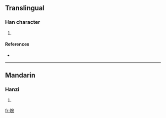 ==Translingual==

===Han character===
{{Han char|rn=86|rad=火|as=08|sn=12|four=9381<sub>1</sub>|canj=火十弓山 (FJNU)}}

# {{defn|Han|sort=火08}}

====References====
* {{Han ref|kx=0674.050|dkj=19118|dj=1086.010|hdz=32211.060|uh=7125|ud=28965|bh=DA5F|bd=55903}}

----

==Mandarin==

===Hanzi===
{{cmn-hanzi|pin=[[wò]] ([[wo4]])|wg=wo<sup>4</sup>}}

# {{defn|Mandarin|sort=火08}}

[[fr:焥]]